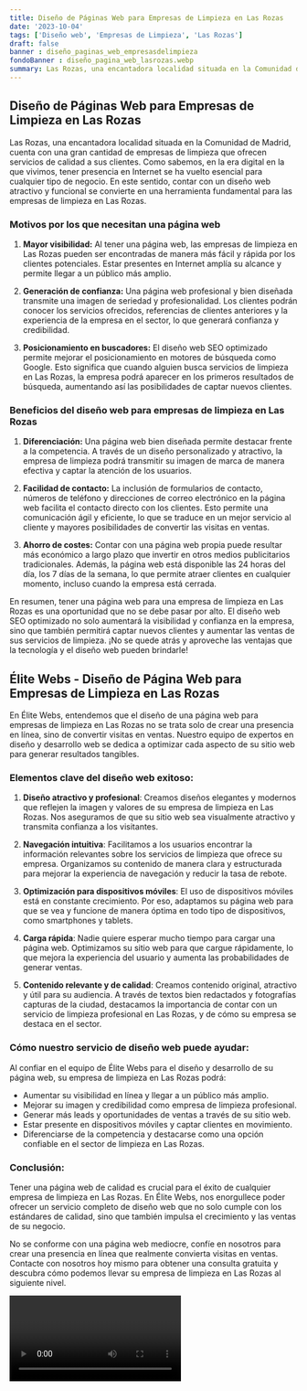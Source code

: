 ```yaml
---
title: Diseño de Páginas Web para Empresas de Limpieza en Las Rozas
date: '2023-10-04'
tags: ['Diseño web', 'Empresas de Limpieza', 'Las Rozas']
draft: false
banner : diseño_paginas_web_empresasdelimpieza
fondoBanner : diseño_pagina_web_lasrozas.webp
summary: Las Rozas, una encantadora localidad situada en la Comunidad de Madrid, cuenta con una gran cantidad de empresas de limpieza que ofrecen servicios de calidad a sus clientes. Como sabemos, en la era digital en la que vivimos, tener presencia en Internet se ha vuelto esencial para cualquier tipo de negocio. En este sentido, contar con un diseño web atractivo y funcional se convierte en una herramienta fundamental para las empresas de limpieza en Las Rozas.
---
```


## Diseño de Páginas Web para Empresas de Limpieza en Las Rozas

Las Rozas, una encantadora localidad situada en la Comunidad de Madrid, cuenta con una gran cantidad de empresas de limpieza que ofrecen servicios de calidad a sus clientes. Como sabemos, en la era digital en la que vivimos, tener presencia en Internet se ha vuelto esencial para cualquier tipo de negocio. En este sentido, contar con un diseño web atractivo y funcional se convierte en una herramienta fundamental para las empresas de limpieza en Las Rozas.

### Motivos por los que necesitan una página web

1. **Mayor visibilidad:** Al tener una página web, las empresas de limpieza en Las Rozas pueden ser encontradas de manera más fácil y rápida por los clientes potenciales. Estar presentes en Internet amplía su alcance y permite llegar a un público más amplio.

2. **Generación de confianza:** Una página web profesional y bien diseñada transmite una imagen de seriedad y profesionalidad. Los clientes podrán conocer los servicios ofrecidos, referencias de clientes anteriores y la experiencia de la empresa en el sector, lo que generará confianza y credibilidad.

3. **Posicionamiento en buscadores:** El diseño web SEO optimizado permite mejorar el posicionamiento en motores de búsqueda como Google. Esto significa que cuando alguien busca servicios de limpieza en Las Rozas, la empresa podrá aparecer en los primeros resultados de búsqueda, aumentando así las posibilidades de captar nuevos clientes.

### Beneficios del diseño web para empresas de limpieza en Las Rozas

1. **Diferenciación:** Una página web bien diseñada permite destacar frente a la competencia. A través de un diseño personalizado y atractivo, la empresa de limpieza podrá transmitir su imagen de marca de manera efectiva y captar la atención de los usuarios.

2. **Facilidad de contacto:** La inclusión de formularios de contacto, números de teléfono y direcciones de correo electrónico en la página web facilita el contacto directo con los clientes. Esto permite una comunicación ágil y eficiente, lo que se traduce en un mejor servicio al cliente y mayores posibilidades de convertir las visitas en ventas.

3. **Ahorro de costes:** Contar con una página web propia puede resultar más económico a largo plazo que invertir en otros medios publicitarios tradicionales. Además, la página web está disponible las 24 horas del día, los 7 días de la semana, lo que permite atraer clientes en cualquier momento, incluso cuando la empresa está cerrada.

En resumen, tener una página web para una empresa de limpieza en Las Rozas es una oportunidad que no se debe pasar por alto. El diseño web SEO optimizado no solo aumentará la visibilidad y confianza en la empresa, sino que también permitirá captar nuevos clientes y aumentar las ventas de sus servicios de limpieza. ¡No se quede atrás y aproveche las ventajas que la tecnología y el diseño web pueden brindarle!

<GifSeo />

<Cta />

## Élite Webs - Diseño de Página Web para Empresas de Limpieza en Las Rozas

En Élite Webs, entendemos que el diseño de una página web para empresas de limpieza en Las Rozas no se trata solo de crear una presencia en línea, sino de convertir visitas en ventas. Nuestro equipo de expertos en diseño y desarrollo web se dedica a optimizar cada aspecto de su sitio web para generar resultados tangibles.

### Elementos clave del diseño web exitoso:

1. **Diseño atractivo y profesional**: Creamos diseños elegantes y modernos que reflejen la imagen y valores de su empresa de limpieza en Las Rozas. Nos aseguramos de que su sitio web sea visualmente atractivo y transmita confianza a los visitantes.

2. **Navegación intuitiva**: Facilitamos a los usuarios encontrar la información relevantes sobre los servicios de limpieza que ofrece su empresa. Organizamos su contenido de manera clara y estructurada para mejorar la experiencia de navegación y reducir la tasa de rebote.

3. **Optimización para dispositivos móviles**: El uso de dispositivos móviles está en constante crecimiento. Por eso, adaptamos su página web para que se vea y funcione de manera óptima en todo tipo de dispositivos, como smartphones y tablets.

4. **Carga rápida**: Nadie quiere esperar mucho tiempo para cargar una página web. Optimizamos su sitio web para que cargue rápidamente, lo que mejora la experiencia del usuario y aumenta las probabilidades de generar ventas.

5. **Contenido relevante y de calidad**: Creamos contenido original, atractivo y útil para su audiencia. A través de textos bien redactados y fotografías capturas de la ciudad, destacamos la importancia de contar con un servicio de limpieza profesional en Las Rozas, y de cómo su empresa se destaca en el sector.

### Cómo nuestro servicio de diseño web puede ayudar:

Al confiar en el equipo de Élite Webs para el diseño y desarrollo de su página web, su empresa de limpieza en Las Rozas podrá:

- Aumentar su visibilidad en línea y llegar a un público más amplio.
- Mejorar su imagen y credibilidad como empresa de limpieza profesional.
- Generar más leads y oportunidades de ventas a través de su sitio web.
- Estar presente en dispositivos móviles y captar clientes en movimiento.
- Diferenciarse de la competencia y destacarse como una opción confiable en el sector de limpieza en Las Rozas.

### Conclusión:

Tener una página web de calidad es crucial para el éxito de cualquier empresa de limpieza en Las Rozas. En Élite Webs, nos enorgullece poder ofrecer un servicio completo de diseño web que no solo cumple con los estándares de calidad, sino que también impulsa el crecimiento y las ventas de su negocio.

No se conforme con una página web mediocre, confíe en nosotros para crear una presencia en línea que realmente convierta visitas en ventas. Contacte con nosotros hoy mismo para obtener una consulta gratuita y descubra cómo podemos llevar su empresa de limpieza en Las Rozas al siguiente nivel.

<Video />

<CtaBot job='Empresas de Limpieza' city='Las Rozas'/>

<Gmaps query='Las Rozas+españa+maps' />